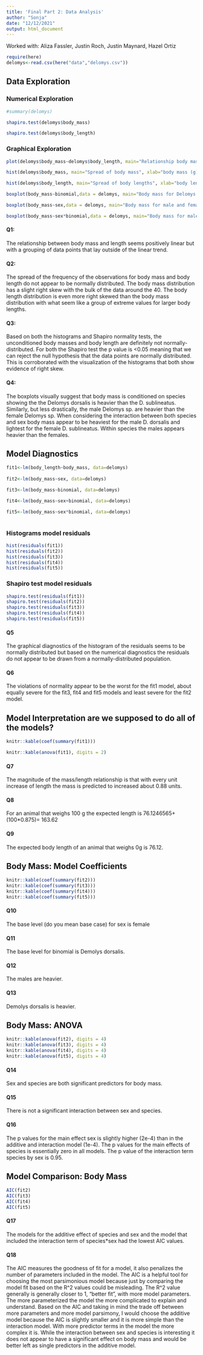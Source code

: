 ```yaml
---
title: 'Final Part 2: Data Analysis'
author: "Sonja"
date: "12/12/2021"
output: html_document
---
```


Worked with: 
Aliza Fassler, Justin Roch, Justin Maynard, Hazel Ortiz 

```r
require(here)
delomys<-read.csv(here("data","delomys.csv"))
```

## Data Exploration

### Numerical Exploration

```r
#summary(delomys)

shapiro.test(delomys$body_mass)

shapiro.test(delomys$body_length)

```


### Graphical Exploration

```r
plot(delomys$body_mass~delomys$body_length, main="Relationship body mass to body length", xlab="body mass (g)", ylab = "body length (?)")
```

```r
hist(delomys$body_mass, main="Spread of body mass", xlab="body mass (g)")
```

```r
hist(delomys$body_length, main="Spread of body lengths", xlab="body length")
```

```r
boxplot(body_mass~binomial,data = delomys, main="Body mass for Delomys spp.", xlab=" ", ylab=" body mass(g)")

```

```r

boxplot(body_mass~sex,data = delomys, main="Body mass for male and female Delomys sp.", xlab=" ", ylab=" body mass(g)")
```

```r

boxplot(body_mass~sex*binomial,data = delomys, main="Body mass for male and female Delomys sp.", xlab=" ", ylab=" body mass(g)",names=c("female\nD. dorsalis", "male\nD. dorsalis", "female\nD. sublineatus", "male\nD. sublineatus"))

```

#### Q1: 
The relationship between body mass and length seems positively linear but with a grouping of data points that lay outside of the linear trend. 


#### Q2: 
The spread of the frequency of the observations for body mass and body length do not appear to be normally distributed. The body mass distribution has a slight right skew with the bulk of the data around the 40. The body length distribution is even more right skewed than the body mass distribution with what seem like a group of extreme values for larger body lengths. 

#### Q3: 
Based on both the histograms and Shapiro normality tests, the unconditioned body masses and body length are definitely not normally-distributed. For both the Shapiro test the p value is <0.05 meaning that we can reject the null hypothesis that the data points are normally distributed. This is corroborated with the visualization of the histograms that both show evidence of right skew. 


#### Q4: 

The boxplots visually suggest that body mass is conditioned on species showing the the Delomys dorsalis is heavier than the D. sublineatus. Similarly, but less drastically, the male Delomys sp. are heavier than the female Delomys sp. When considering the interaction between both species and sex body mass appear to be heaviest for the male D. dorsalis and lightest for the female D. sublineatus. Within species the males appears heavier than the females. 

## Model Diagnostics 

```r
fit1<-lm(body_length~body_mass, data=delomys)
  
fit2<-lm(body_mass~sex, data=delomys)

fit3<-lm(body_mass~binomial, data=delomys)

fit4<-lm(body_mass~sex+binomial, data=delomys)

fit5<-lm(body_mass~sex*binomial, data=delomys)
  
```


### Histograms model residuals

```r
hist(residuals(fit1))
hist(residuals(fit2))
hist(residuals(fit3))
hist(residuals(fit4))
hist(residuals(fit5))
```

### Shapiro test model residuals 
```r
shapiro.test(residuals(fit1))
shapiro.test(residuals(fit2))
shapiro.test(residuals(fit3))
shapiro.test(residuals(fit4))
shapiro.test(residuals(fit5))
```


#### Q5
The graphical diagnostics of the histogram of the residuals seems to be normally distributed but based on the numerical diagnostics the residuals do not appear to be drawn from a normally-distributed population. 

#### Q6 
The violations of normality appear to be the worst for the fit1 model, about equally severe for the fit3, fit4 and fit5 models and least severe for the fit2 model.


## Model Interpretation are we supposed to do all of the models? 

```r
knitr::kable(coef(summary(fit1)))
```

```r
knitr::kable(anova(fit1), digits = 2)
```

#### Q7
The magnitude of the mass/length relationship is that with every unit increase of length the mass is predicted to increased about 0.88 units. 

#### Q8 
For an animal that weighs 100 g the expected length is  76.1246565+(100*0.875)= 163.62

#### Q9 
The expected body length of an animal that weighs 0g is 76.12. 


## Body Mass: Model Coefficients 

```r
knitr::kable(coef(summary(fit2)))
knitr::kable(coef(summary(fit3)))
knitr::kable(coef(summary(fit4)))
knitr::kable(coef(summary(fit5)))

```

#### Q10 
The base level (do you mean base case) for sex is female

#### Q11
The base level for binomial is Demolys dorsalis. 

#### Q12
The males are heavier.  

#### Q13 
Demolys dorsalis is heavier. 


## Body Mass: ANOVA

```r
knitr::kable(anova(fit2), digits = 4)
knitr::kable(anova(fit3), digits = 4)
knitr::kable(anova(fit4), digits = 4)
knitr::kable(anova(fit5), digits = 4)

```


#### Q14
Sex and species are both significant predictors for body mass. 

#### Q15 
There is not a significant interaction between sex and species. 

#### Q16 
The p values for the main effect sex is slightly higher (2e-4) than in the additive and interaction model (1e-4). The p values for the main effects of species is essentially zero in all models. The p value of the interaction term species by sex is 0.95. 

## Model Comparison: Body Mass 


```r
AIC(fit2)
AIC(fit3)
AIC(fit4)
AIC(fit5)
```
#### Q17 

The models for the additive effect of species and sex and the model that included the interaction term of species*sex had the lowest AIC values.

#### Q18 

  The AIC measures the goodness of fit for a model, it also penalizes the number of parameters included in the model. The AIC is a helpful tool for choosing the most parsimonious model because just by comparing the model fit based on the R^2 values could be misleading. The R^2 value generally is generally closer to 1, "better fit", with more model parameters. The more parameterized the model the more complicated to explain and understand. 
  Based on the AIC and taking in mind the trade off between more parameters and more model parsimony, I  would choose the additive model because the AIC is slightly smaller and it is more simple than the interaction model. With more predictor terms in the model the more complex it is. While the interaction between sex and species is interesting it does not appear to have a significant effect on body mass and would be better left as single predictors in the additive model.
